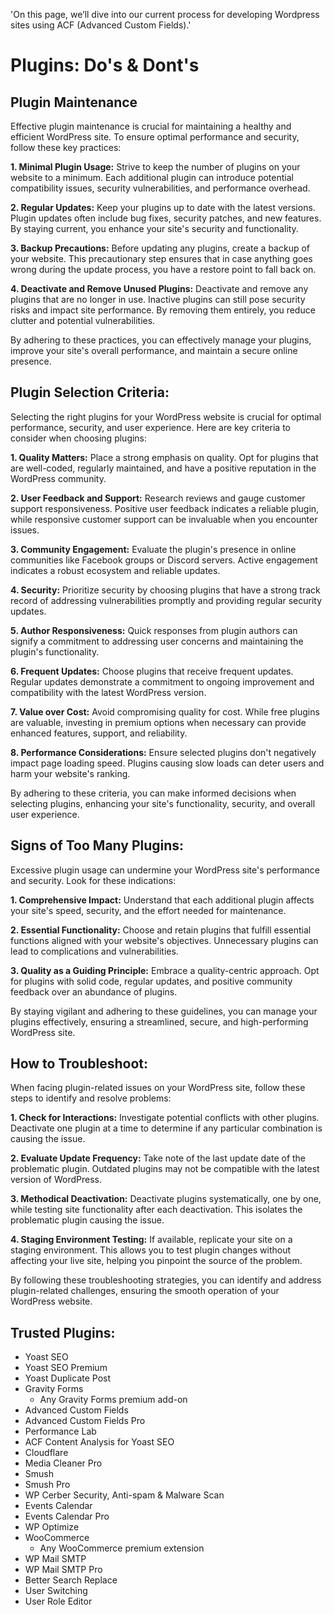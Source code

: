   'On this page, we’ll dive into our current process for developing Wordpress sites using ACF (Advanced Custom Fields).'

# Plugins: Do's & Dont's

## Plugin Maintenance

Effective plugin maintenance is crucial for maintaining a healthy and efficient WordPress site. To ensure optimal performance and security, follow these key practices:

**1. Minimal Plugin Usage:**
Strive to keep the number of plugins on your website to a minimum. Each additional plugin can introduce potential compatibility issues, security vulnerabilities, and performance overhead.

**2. Regular Updates:**
Keep your plugins up to date with the latest versions. Plugin updates often include bug fixes, security patches, and new features. By staying current, you enhance your site's security and functionality.

**3. Backup Precautions:**
Before updating any plugins, create a backup of your website. This precautionary step ensures that in case anything goes wrong during the update process, you have a restore point to fall back on.

**4. Deactivate and Remove Unused Plugins:**
Deactivate and remove any plugins that are no longer in use. Inactive plugins can still pose security risks and impact site performance. By removing them entirely, you reduce clutter and potential vulnerabilities.

By adhering to these practices, you can effectively manage your plugins, improve your site's overall performance, and maintain a secure online presence.

## Plugin Selection Criteria:

Selecting the right plugins for your WordPress website is crucial for optimal performance, security, and user experience. Here are key criteria to consider when choosing plugins:

**1. Quality Matters:**
Place a strong emphasis on quality. Opt for plugins that are well-coded, regularly maintained, and have a positive reputation in the WordPress community.

**2. User Feedback and Support:**
Research reviews and gauge customer support responsiveness. Positive user feedback indicates a reliable plugin, while responsive customer support can be invaluable when you encounter issues.

**3. Community Engagement:**
Evaluate the plugin's presence in online communities like Facebook groups or Discord servers. Active engagement indicates a robust ecosystem and reliable updates.

**4. Security:**
Prioritize security by choosing plugins that have a strong track record of addressing vulnerabilities promptly and providing regular security updates.

**5. Author Responsiveness:**
Quick responses from plugin authors can signify a commitment to addressing user concerns and maintaining the plugin's functionality.

**6. Frequent Updates:**
Choose plugins that receive frequent updates. Regular updates demonstrate a commitment to ongoing improvement and compatibility with the latest WordPress version.

**7. Value over Cost:**
Avoid compromising quality for cost. While free plugins are valuable, investing in premium options when necessary can provide enhanced features, support, and reliability.

**8. Performance Considerations:**
Ensure selected plugins don't negatively impact page loading speed. Plugins causing slow loads can deter users and harm your website's ranking.

By adhering to these criteria, you can make informed decisions when selecting plugins, enhancing your site's functionality, security, and overall user experience.

## Signs of Too Many Plugins:

Excessive plugin usage can undermine your WordPress site's performance and security. Look for these indications:

**1. Comprehensive Impact:**
Understand that each additional plugin affects your site's speed, security, and the effort needed for maintenance.

**2. Essential Functionality:**
Choose and retain plugins that fulfill essential functions aligned with your website's objectives. Unnecessary plugins can lead to complications and vulnerabilities.

**3. Quality as a Guiding Principle:**
Embrace a quality-centric approach. Opt for plugins with solid code, regular updates, and positive community feedback over an abundance of plugins.

By staying vigilant and adhering to these guidelines, you can manage your plugins effectively, ensuring a streamlined, secure, and high-performing WordPress site.

## How to Troubleshoot:

When facing plugin-related issues on your WordPress site, follow these steps to identify and resolve problems:

**1. Check for Interactions:**
Investigate potential conflicts with other plugins. Deactivate one plugin at a time to determine if any particular combination is causing the issue.

**2. Evaluate Update Frequency:**
Take note of the last update date of the problematic plugin. Outdated plugins may not be compatible with the latest version of WordPress.

**3. Methodical Deactivation:**
Deactivate plugins systematically, one by one, while testing site functionality after each deactivation. This isolates the problematic plugin causing the issue.

**4. Staging Environment Testing:**
If available, replicate your site on a staging environment. This allows you to test plugin changes without affecting your live site, helping you pinpoint the source of the problem.

By following these troubleshooting strategies, you can identify and address plugin-related challenges, ensuring the smooth operation of your WordPress website.

## Trusted Plugins:

- Yoast SEO
- Yoast SEO Premium
- Yoast Duplicate Post
- Gravity Forms
  - Any Gravity Forms premium add-on
- Advanced Custom Fields
- Advanced Custom Fields Pro
- Performance Lab
- ACF Content Analysis for Yoast SEO
- Cloudflare
- Media Cleaner Pro
- Smush
- Smush Pro
- WP Cerber Security, Anti-spam & Malware Scan
- Events Calendar
- Events Calendar Pro
- WP Optimize
- WooCommerce
  - Any WooCommerce premium extension
- WP Mail SMTP
- WP Mail SMTP Pro
- Better Search Replace
- User Switching
- User Role Editor

